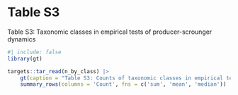 # Table S3

Table S3: Taxonomic classes in empirical tests of producer-scrounger dynamics

```r
#| include: false
library(gt)
```

```r
targets::tar_read(n_by_class) |>
	gt(caption = "Table S3: Counts of taxonomic classes in empirical tests of producer-scrounger dynamics. Approaches used in the reviewed literature (Table S1) were classified as producer-scrounger dynamic models using evolutionary game theory appproaches, empirical tests, or other approaches. Some articles used multiple approaches. For each empirical test, species and taxonomic classes were recorded for each article. In some cases, multiple species were studied in a single article therefore these counts are occurence in articles and the total count is larger than the total number of empirical studies. Counts are summarized using mean, median and total sum of counts across taxonomic classes.  ") |>
	summary_rows(columns = 'Count', fns = c('sum', 'mean', 'median'))
```
